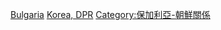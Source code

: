 [[Category:朝鮮駐外大使|Bulgaria]]
[[Category:駐保加利亞大使|Korea, DPR]]
[[Category:保加利亞-朝鮮關係|Category:保加利亞-朝鮮關係]]